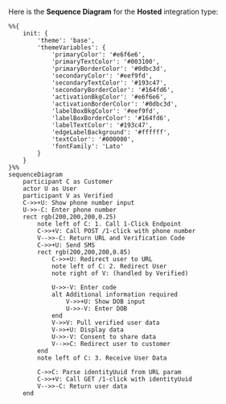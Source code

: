 Here is the **Sequence Diagram** for the **Hosted** integration type:

```mermaid
%%{
    init: {
        'theme': 'base',
        'themeVariables': {
            'primaryColor': '#e6f6e6',
            'primaryTextColor': '#003100',
            'primaryBorderColor': '#0dbc3d',
            'secondaryColor': '#eef9fd',
            'secondaryTextColor': '#193c47',
            'secondaryBorderColor': '#164fd6',
            'activationBkgColor': '#e6f6e6',
            'activationBorderColor': '#0dbc3d',
            'labelBoxBkgColor': '#eef9fd',
            'labelBoxBorderColor': '#164fd6',
            'labelTextColor': '#193c47',
            'edgeLabelBackground': '#ffffff',
            'textColor': '#000000',
            'fontFamily': 'Lato'
        }
    }
}%%
sequenceDiagram
    participant C as Customer
    actor U as User
    participant V as Verified
    C->>+U: Show phone number input
    U->>-C: Enter phone number
    rect rgb(200,200,200,0.25)
        note left of C: 1. Call 1-Click Endpoint
        C->>+V: Call POST /1-click with phone number
        V-->>-C: Return URL and Verification Code    
        C->>+U: Send SMS
        rect rgb(200,200,200,0.85)
            C->>+U: Redirect user to URL
            note left of C: 2. Redirect User
            note right of V: (handled by Verified)
            
            U->>-V: Enter code
            alt Additional information required
                V->>+U: Show DOB input
                U->>-V: Enter DOB
            end
            V->>V: Pull verified user data
            V->>+U: Display data
            U->>-V: Consent to share data
            V-->>C: Redirect user to customer
        end
        note left of C: 3. Receive User Data
        
        C->>C: Parse identityUuid from URL param
        C->>+V: Call GET /1-click with identityUuid
        V-->>-C: Return user data    
    end
```
<br />